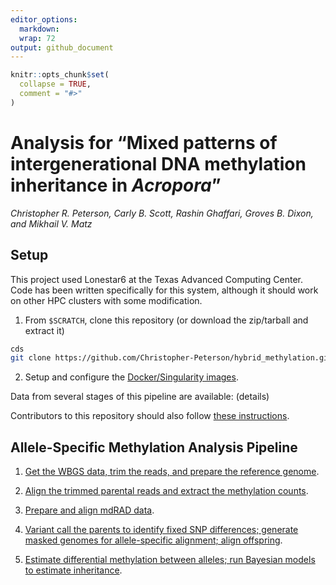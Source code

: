 ```yaml
---
editor_options: 
  markdown: 
  wrap: 72
output: github_document
---
```


<!-- README.md is generated from README.Rmd. Please edit that file -->

```r
knitr::opts_chunk$set(
  collapse = TRUE,
  comment = "#>"
)
```

# Analysis for "Mixed patterns of intergenerational DNA methylation inheritance in *Acropora*"

*Christopher R. Peterson, Carly B. Scott, Rashin Ghaffari, Groves B. Dixon, and Mikhail V.
Matz*

## Setup

This project used Lonestar6 at the Texas Advanced Computing Center. Code has been written specifically for this system, although it should work on other HPC clusters with some modification.

1. From `$SCRATCH`, clone this repository (or download the zip/tarball and extract it)

```bash
cds
git clone https://github.com/Christopher-Peterson/hybrid_methylation.git
```

2. Setup and configure the [Docker/Singularity images](setup/docker/).

Data from several stages of this pipeline are available:
(details)


Contributors to this repository should also follow [these instructions](setup/dev).

## Allele-Specific Methylation Analysis Pipeline

1. [Get the WBGS data, trim the reads, and prepare the reference genome](setup/wgbs_setup/).

2. [Align the trimmed parental reads and extract the methylation counts](alignment_experiments/).

3. [Prepare and align mdRAD data](setup/md_rad/).

4. [Variant call the parents to identify fixed SNP differences; generate masked genomes for allele-specific alignment; align offspring](snps/).

5. [Estimate differential methylation between alleles; run Bayesian models to estimate inheritance](dss/).
